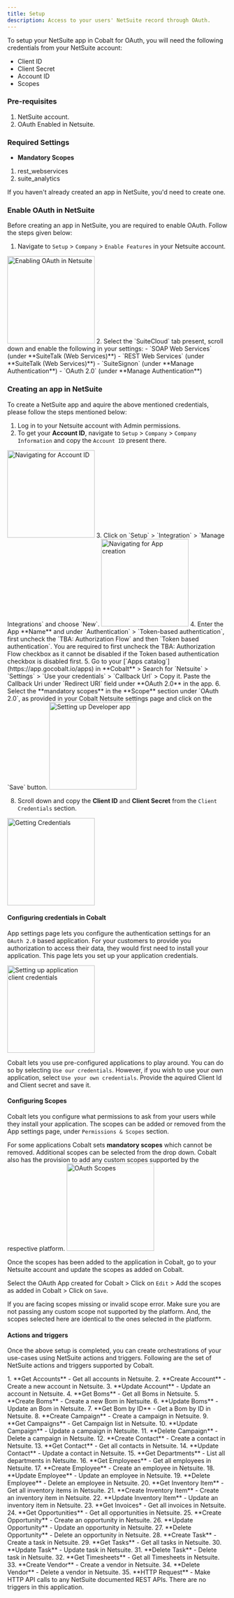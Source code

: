 ```yaml
---
title: Setup
description: Access to your users' NetSuite record through OAuth.
---
```

To setup your NetSuite app in Cobalt for OAuth, you will need the following credentials from your NetSuite account:
- Client ID
- Client Secret
- Account ID
- Scopes

### Pre-requisites

1. NetSuite account.
2. OAuth Enabled in Netsuite.

### Required Settings

* **Mandatory Scopes** 
1. rest_webservices
2. suite_analytics

<Info>If you haven't already created an app in NetSuite, you'd need to create one.</Info>

### Enable OAuth in NetSuite

Before creating an app in NetSuite, you are required to enable OAuth. Follow the steps given below:

1. Navigate to `Setup` > `Company` > `Enable Features` in your Netsuite account.
<img height="200" src="/images/Netsuite/netsuite_enable.png" alt="Enabling OAuth in Netsuite"/>
2. Select the `SuiteCloud` tab present, scroll down and enable the following in your settings:
- `SOAP Web Services` (under **SuiteTalk (Web Services)**)
- `REST Web Services` (under **SuiteTalk (Web Services)**)
- `SuiteSignon` (under **Manage Authentication**)
- `OAuth 2.0` (under **Manage Authentication**)


### Creating an app in NetSuite

To create a NetSuite app and aquire the above mentioned credentials, please follow the steps mentioned below:

1. Log in to your Netsuite account with Admin permissions.
2. To get your **Account ID**, navigate to `Setup` > `Company` > `Company Information` and copy the `Account ID` present there.
<img height="200" src="/images/Netsuite/netsuite_navigation.png" alt="Navigating for Account ID"/>
3. Click on `Setup` > `Integration` > `Manage Integrations` and choose `New`.
<img height="200" src="/images/Netsuite/netsuite_create.png" alt="Navigating for App creation"/>
4. Enter the App **Name** and under `Authentication` > `Token-based authentication`, first uncheck the `TBA: Authorization Flow` and then `Token based authentication`.
<Info>
You are required to first uncheck the TBA: Authorization Flow checkbox as it cannot be disabled if the Token based authentication checkbox is disabled first.
</Info>
5. Go to your [`Apps catalog`](https://app.gocobalt.io/apps) in **Cobalt** > Search for `Netsuite` > `Settings` > `Use your credentials` > `Callback Url` > Copy it. Paste the Callback Uri under `Redirect URI` field under **OAuth 2.0** in the app.
6. Select the **mandatory scopes** in the **Scope** section under `OAuth 2.0`, as provided in your Cobalt Netsuite settings page and click on the `Save` button.
<img height="200" src="/images/Netsuite/netsuite_config.png" alt="Setting up Developer app"/>

8. Scroll down and copy the **Client ID** and **Client Secret** from the `Client Credentials` section.
<img height="200" src="/images/Netsuite/netsuite_credentials.png" alt="Getting Credentials"/>

#### Configuring credentials in Cobalt
App settings page lets you configure the authentication settings for an `OAuth 2.0` based application. For your customers to provide you authorization to access their data,
they would first need to install your application. This page lets you set up your application credentials.

<img height="200" src="/images/Netsuite/netsuite_cobalt.png" alt="Setting up application client credentials"/>

Cobalt lets you use pre-configured applications to play around. You can do so by selecting `Use our credentials`. However, if you wish to use your own application,
select `Use your own credentials`. Provide the aquired Client Id and Client secret and save it.

#### Configuring Scopes
Cobalt lets you configure what permissions to ask from your users while they install your application. The scopes can be added or removed from the App settings page, under `Permissions & Scopes`
section. 

For some applications Cobalt sets **mandatory scopes** which cannot be removed. Additional scopes can be selected from the drop down. Cobalt also has the provision to add any 
custom scopes supported by the respective platform.
<img height="200" src="/images/Netsuite/netsuite_scopes.png" alt="OAuth Scopes"/>

Once the scopes has been added to the application in Cobalt, go to your Netsuite account and update the scopes as added on Cobalt.

Select the OAuth App created for Cobalt > Click on `Edit` > Add the scopes as added in Cobalt > Click on `Save`. 

<Warning>
If you are facing scopes missing or invalid scope error. Make sure you are not passing any custom scope not supported by the platform. And, the scopes selected here are
identical to the ones selected in the platform.
</Warning>

#### Actions and triggers
Once the above setup is completed, you can create orchestrations of your use-cases using NetSuite actions and triggers. Following are the set of NetSuite actions and triggers
supported by Cobalt.

<Tabs>
  <Tab title="Actions">
  <AccordionGroup>
  <Accordion title="Accounts">
     1. **Get Accounts** - Get all accounts in Netsuite.
     2. **Create Account** - Create a new account in Netsuite.
     3. **Update Account** - Update an account in Netsuite.
     </Accordion>
     <Accordion title="Boms">
     4. **Get Boms** - Get all Boms in Netsuite.
     5. **Create Boms** - Create a new Bom in Netsuite.
     6. **Update Boms** - Update an Bom in Netsuite.
     7. **Get Bom by ID** - Get a Bom by ID in Netsuite.
      </Accordion>
     <Accordion title="Campaigns">
     8. **Create Campaign** - Create a campaign in Netsuite.
     9. **Get Campaigns** - Get Campaign list in Netsuite.
     10. **Update Campaign** - Update a campaign in Netsuite.
     11. **Delete Campaign** - Delete a campaign in Netsuite.
      </Accordion>
     <Accordion title="Contacts">
     12. **Create Contact** - Create a contact in Netsuite.
     13. **Get Contact** - Get all contacts in Netsuite.
     14. **Update Contact** - Update a contact in Netsuite.
      </Accordion>
     <Accordion title="Departments">
     15. **Get Departments** - List all departments in Netsuite.
      </Accordion>
     <Accordion title="Employees">
     16. **Get Employees** - Get all employees in Netsuite.
     17. **Create Employee** - Create an employee in Netsuite.
     18. **Update Employee** - Update an employee in Netsuite.
     19. **Delete Employee** - Delete an employee in Netsuite.
      </Accordion>
     <Accordion title="Inventory Items">
     20. **Get Inventory Item** - Get all inventory items in Netsuite.
     21. **Create Inventory Item** - Create an inventory item in Netsuite.
     22. **Update Inventory Item** - Update an inventory item in Netsuite.
    </Accordion>
     <Accordion title="Invoice">
     23. **Get Invoices* - Get all invoices in Netsuite.
    </Accordion>
     <Accordion title="Opportunity">
     24. **Get Opportunities** - Get all opportunities in Netsuite.
     25. **Create Opportunity** - Create an opportunity in Netsuite.
     26. **Update Opportunity** - Update an opportunity in Netsuite.
     27. **Delete Opportunity** - Delete an opportunity in Netsuite.
    </Accordion>
     <Accordion title="Tasks">
     28. **Create Task** - Create a task in Netsuite.
     29. **Get Tasks** - Get all tasks in Netsuite.
     30. **Update Task** - Update task in Netsuite.
     31. **Delete Task** - Delete task in Netsuite.
    </Accordion>
     <Accordion title="Timesheets">
     32. **Get Timesheets** - Get all Timesheets in Netsuite.
     </Accordion>
     <Accordion title="Vendors">
     33. **Create Vendor** - Create a vendor in Netsuite.
     34. **Delete Vendor** - Delete a vendor in Netsuite.
     </Accordion>
     <Accordion title="Others">
     35. **HTTP Request** - Make HTTP API calls to any NetSuite documented REST APIs.
      </Accordion>
    </AccordionGroup>
  </Tab>
  
  <Tab title="Triggers">
        There are no triggers in this application.
  </Tab>
</Tabs>